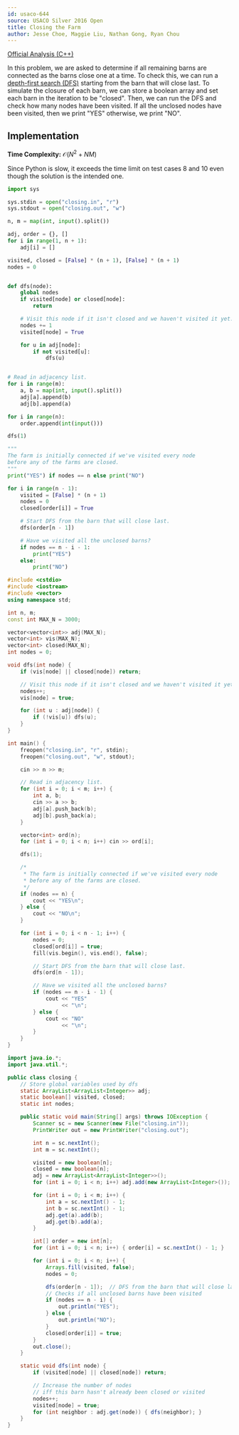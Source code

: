```yaml
---
id: usaco-644
source: USACO Silver 2016 Open
title: Closing the Farm
author: Jesse Choe, Maggie Liu, Nathan Gong, Ryan Chou
---
```


[Official Analysis (C++)](http://www.usaco.org/current/data/sol_closing_silver_open16.html)

In this problem, we are asked to determine if all remaining barns are connected
as the barns close one at a time. To check this, we can run a [depth-first search
(DFS)](/silver/graph-traversal) starting from the barn that will close last. To simulate the closure of
each barn, we can store a boolean array and set each barn in the iteration to be
"closed". Then, we can run the DFS and check how many nodes have been visited.
If all the unclosed nodes have been visited, then we print "YES" otherwise, we
print "NO".

## Implementation

**Time Complexity:** $\mathcal{O}(N^2 + NM)$

<LanguageSection>
<PySection>
<Warning title="Time Limit Exceeded">
Since Python is slow, it exceeds the time limit on test cases 8 and 10 even though the solution is the intended one.
</Warning>

```py
import sys

sys.stdin = open("closing.in", "r")
sys.stdout = open("closing.out", "w")

n, m = map(int, input().split())

adj, order = {}, []
for i in range(1, n + 1):
	adj[i] = []

visited, closed = [False] * (n + 1), [False] * (n + 1)
nodes = 0


def dfs(node):
	global nodes
	if visited[node] or closed[node]:
		return

	# Visit this node if it isn't closed and we haven't visited it yet.
	nodes += 1
	visited[node] = True

	for u in adj[node]:
		if not visited[u]:
			dfs(u)


# Read in adjacency list.
for i in range(m):
	a, b = map(int, input().split())
	adj[a].append(b)
	adj[b].append(a)

for i in range(n):
	order.append(int(input()))

dfs(1)

"""
The farm is initially connected if we've visited every node
before any of the farms are closed.
"""
print("YES") if nodes == n else print("NO")

for i in range(n - 1):
	visited = [False] * (n + 1)
	nodes = 0
	closed[order[i]] = True

	# Start DFS from the barn that will close last.
	dfs(order[n - 1])

	# Have we visited all the unclosed barns?
	if nodes == n - i - 1:
		print("YES")
	else:
		print("NO")
```
</PySection>
<CPPSection>

```cpp
#include <cstdio>
#include <iostream>
#include <vector>
using namespace std;

int n, m;
const int MAX_N = 3000;

vector<vector<int>> adj(MAX_N);
vector<int> vis(MAX_N);
vector<int> closed(MAX_N);
int nodes = 0;

void dfs(int node) {
	if (vis[node] || closed[node]) return;

	// Visit this node if it isn't closed and we haven't visited it yet.
	nodes++;
	vis[node] = true;

	for (int u : adj[node]) {
		if (!vis[u]) dfs(u);
	}
}

int main() {
	freopen("closing.in", "r", stdin);
	freopen("closing.out", "w", stdout);

	cin >> n >> m;

	// Read in adjacency list.
	for (int i = 0; i < m; i++) {
		int a, b;
		cin >> a >> b;
		adj[a].push_back(b);
		adj[b].push_back(a);
	}

	vector<int> ord(n);
	for (int i = 0; i < n; i++) cin >> ord[i];

	dfs(1);

	/*
	 * The farm is initially connected if we've visited every node
	 * before any of the farms are closed.
	 */
	if (nodes == n) {
		cout << "YES\n";
	} else {
		cout << "NO\n";
	}

	for (int i = 0; i < n - 1; i++) {
		nodes = 0;
		closed[ord[i]] = true;
		fill(vis.begin(), vis.end(), false);

		// Start DFS from the barn that will close last.
		dfs(ord[n - 1]);

		// Have we visited all the unclosed barns?
		if (nodes == n - i - 1) {
			cout << "YES"
			     << "\n";
		} else {
			cout << "NO"
			     << "\n";
		}
	}
}
```
</CPPSection>

<JavaSection>

```java
import java.io.*;
import java.util.*;

public class closing {
	// Store global variables used by dfs
	static ArrayList<ArrayList<Integer>> adj;
	static boolean[] visited, closed;
	static int nodes;

	public static void main(String[] args) throws IOException {
		Scanner sc = new Scanner(new File("closing.in"));
		PrintWriter out = new PrintWriter("closing.out");

		int n = sc.nextInt();
		int m = sc.nextInt();

		visited = new boolean[n];
		closed = new boolean[n];
		adj = new ArrayList<ArrayList<Integer>>();
		for (int i = 0; i < n; i++) adj.add(new ArrayList<Integer>());

		for (int i = 0; i < m; i++) {
			int a = sc.nextInt() - 1;
			int b = sc.nextInt() - 1;
			adj.get(a).add(b);
			adj.get(b).add(a);
		}

		int[] order = new int[n];
		for (int i = 0; i < n; i++) { order[i] = sc.nextInt() - 1; }

		for (int i = 0; i < n; i++) {
			Arrays.fill(visited, false);
			nodes = 0;

			dfs(order[n - 1]);  // DFS from the barn that will close last
			// Checks if all unclosed barns have been visited
			if (nodes == n - i) {
				out.println("YES");
			} else {
				out.println("NO");
			}
			closed[order[i]] = true;
		}
		out.close();
	}

	static void dfs(int node) {
		if (visited[node] || closed[node]) return;

		// Increase the number of nodes
		// iff this barn hasn't already been closed or visited
		nodes++;
		visited[node] = true;
		for (int neighbor : adj.get(node)) { dfs(neighbor); }
	}
}
```

</JavaSection>

</LanguageSection>
